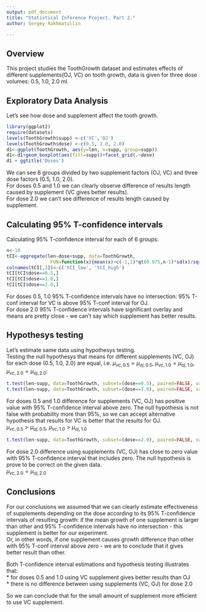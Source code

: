 ```yaml
---
output: pdf_document
title: "Statistical Inference Project. Part 2."
author: Sergey Rakhmatullin

---
```


## Overview

This project studies the ToothGrowth dataset and estimates effects of different supplements(OJ, VC) on tooth growth, data is given for three dose volumes: 0.5, 1.0, 2.0 ml.

## Exploratory Data Analysis

Let's see how dose and supplement affect the tooth growth.

```r
library(ggplot2)
require(datasets)
levels(ToothGrowth$supp) <-c('VC','OJ')
levels(ToothGrowth$dose) <-c(0.5, 1.0, 2.0)
d1<-ggplot(ToothGrowth, aes(y=len, x=supp, group=supp))
d1<-d1+geom_boxplot(aes(fill=supp))+facet_grid(.~dose)
d1 + ggtitle('Doses') 
```

We can see 6 groups divided by two supplement factors (OJ, VC) and three dose factors (0.5, 1.0, 2.0).   
For doses 0.5 and 1.0 we can clearly observe difference of results length caused by supplement (VC gives better results).   
For dose 2.0 we can't see difference of results length caused by supplement.   

## Calculating 95% T-confidence intervals

Calculating 95% T-confidence interval for each of 6 groups:   
```r
n<-10
tCI<-aggregate(len~dose+supp, data=ToothGrowth, 
                FUN=function(x){mean(x)+c(-1,1)*qt(0.975,n-1)*sd(x)/sqrt(n)})
colnames(tCI[,3])<-c('tCI_low', 'tCI_high')
tCI[tCI$dose==0.5,]
tCI[tCI$dose==1.0,]
tCI[tCI$dose==2.0,]
```

For doses 0.5, 1.0 95% T-confidence intervals have no intersection: 95% T-conf interval for VC is above 95% T-conf interval for OJ.  
For dose 2.0 95% T-confidence intervals have significant overlay and means are pretty close - we can't say which supplement has better results.   

## Hypothesys testing

Let's estimate same data using hypothesys testing.   
Testing the null hypothesys that means for different supplements (VC, OJ) for each dose (0.5, 1.0, 2.0) are equal,
i.e. $\mu_{vc,0.5}=\mu_{oj,0.5}$, $\mu_{vc,1.0}=\mu_{oj,1.0}$, $\mu_{vc,2.0}=\mu_{oj,2.0}$:

```r
t.test(len~supp, data=ToothGrowth, subset=(dose==0.5), paired=FALSE, var.equal=FALSE)
t.test(len~supp, data=ToothGrowth, subset=(dose==1.0), paired=FALSE, var.equal=FALSE)
```
For doses 0.5 and 1.0 difference for supplements (VC, OJ) has positive value with 95% T-confidence interval above zero. The null hypothesis is not false with probability more than 95%, so we can accept alternative hypothesis that results for VC is better that the results for OJ.   
$\mu_{vc,0.5}>\mu_{oj,0.5}$, $\mu_{vc,1.0}>\mu_{oj,1.0}$

```r
t.test(len~supp, data=ToothGrowth, subset=(dose==2.0), paired=FALSE, var.equal=FALSE)
```
For dose 2.0 difference using supplements (VC, OJ) has close to zero value with 95% T-confidence interval that includes zero. The null hypothesis is prove to be correct on the given data.   
$\mu_{vc,2.0}=\mu_{oj,2.0}$

## Conclusions
For our conclusions we assumed that we can clearly estimate effectiveness of supplements depending on the dose according to its 95% T-confidence intervals of resulting growth: if the mean growth of one supplement is larger than other and 95% T-confidence intervals have no intersection - this supplement is better for our experiment.  
Or, in other words, if one supplement causes growth difference than other with 95% T-conf interval above zero - we are to conclude that it gives better result than other.

Both T-confidence interval estimations and hypothesis testing illustrates that:   
* for doses 0.5 and 1.0 using VC supplement gives better results than OJ   
* there is no difference between using supplements (VC, OJ) for dose 2.0   

So we can conclude that for the small amount of supplement more efficient to use VC supplement.



